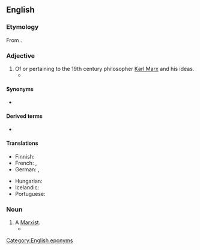 ==English==
{{wikipedia|Karl Marx}}

===Etymology===
From {{suffix|en|Marx|ian}}.

===Adjective===
{{en-adj}}

# Of or pertaining to the 19th century philosopher [[w:Karl Marx|Karl Marx]] and his ideas. {{defdate|from 19th c.}}
#* {{quote-text|lang=en|year=2005|author=Bruce Philp|title=Reduction, Rationality and Game Theory in Marxian Economics|page=3|passage=But to use game theory in a '''Marxian''' setting requires more that simply adopting the tools and methods of non-cooperative game theory, root and branch.}}

====Synonyms====
* {{l|en|Marxist}}

====Derived terms====
* {{l|en|Marxian unemployment}}

====Translations====
{{trans-top|of or pertaining to Karl Marx and his ideas}}
* Finnish: {{t+|fi|marxilainen}}
* French: {{t+|fr|marxien|m}}, {{t+|fr|marxiste|m|f}}
* German: {{t|de|marxsch}}, {{t|de|Marx'sch}}
{{trans-mid}}
* Hungarian: {{t|hu|marxi}}
* Icelandic: {{t|is|marxískur|m}}
* Portuguese: {{t|pt|marxiano|m}}
{{trans-bottom}}

===Noun===
{{en-noun}}

# A [[Marxist]]. {{defdate|from 19th c.}}
#* {{quote-text|lang=en|year=1934|author={{w|F Scott Fitzgerald}}|title=Tender is the Night|passage=Hannan turned from the piano and said, winking at the others: ‘Mac thinks a '''Marxian''' is somebody who went to St Mark's school.’}}

[[Category:English eponyms]]